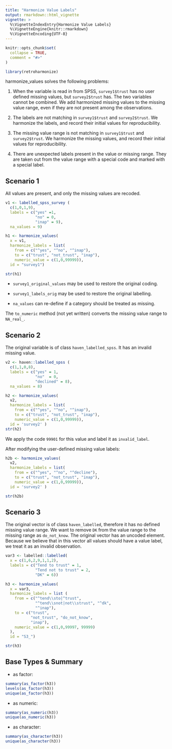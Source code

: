 ```yaml
---
title: "Harmonize Value Labels"
output: rmarkdown::html_vignette
vignette: >
  %\VignetteIndexEntry{Harmonize Value Labels}
  %\VignetteEngine{knitr::rmarkdown}
  %\VignetteEncoding{UTF-8}
---
```


```r
knitr::opts_chunk$set(
  collapse = TRUE,
  comment = "#>"
)
```

```r
library(retroharmonize)
```

harmonize_values solves the following problems:

1. When the variable is read in from SPSS, `survey1$trust` has no user defined missing values, but `survey2$trust` has. The two variables cannot be combined. We add harmonized missing values to the missing value range, even if they are not present among the observations.   

2. The labels are not matching in `survey1$trust` and `survey2$trust`. We harmonize the labels, and record their initial values for reproducibility.

3. The missing value range is not matching in `survey1$trust` and `survey2$trust`. We harmonize the missing values, and record their initial values for reproducibility.

4. There are unexpected labels present in the value or missing range.  They are taken out from the value range with a special code and marked with a special label.


## Scenario 1

All values are present, and only the missing values are recoded. 

```r
v1 <- labelled_spss_survey (
  c(1,0,1,9), 
  labels = c("yes" =1,
             "no" = 0,
             "inap" = 9),
  na_values = 9)

h1 <- harmonize_values(
  x = v1, 
  harmonize_labels = list(
    from = c("^yes", "^no", "^inap"), 
    to = c("trust", "not_trust", "inap"), 
    numeric_value = c(1,0,99999)), 
  id = "survey1")

str(h1)
```
* `survey1_original_values` may be used to restore the original coding.

* `survey1_labels_orig` may be used to restore the original labelling.

* `na_values` can re-define if a category should be treated as missing.

The `to_numeric` method (not yet written) converts the missing value range to `NA_real_`.

## Scenario 2

The original variable is of class `haven_labelled_spss`. It has an invalid missing value.

```r
v2 <- haven::labelled_spss (
  c(1,1,0,8), 
  labels = c("yes" = 1,
             "no"  = 0,
             "declined" = 8),
  na_values = 8)

h2 <- harmonize_values(
  v2, 
  harmonize_labels = list(
    from = c("^yes", "^no", "^inap"), 
    to = c("trust", "not_trust", "inap"), 
    numeric_value = c(1,0,99999)), 
  id = 'survey2' )
str(h2)
```

We apply the code `99901` for this value and label it as `invalid_label`. 

After modifying the user-defined missing value labels:

```r
h2b <- harmonize_values(
  v2, 
  harmonize_labels = list(
    from = c("^yes", "^no", "^decline"), 
    to = c("trust", "not_trust", "inap"), 
    numeric_value = c(1,0,99999)), 
  id = 'survey2' )

str(h2b)
```

## Scenario 3

The original vector is of class `haven_labelled`, therefore it has no defined missing value range. We want to remove `DK` from the value range to the missing range as `do_not_know`. The original vector has an uncoded element. Because we believe that in this vector all values should have a value label, we treat it as an invalid observation.

```r
var3 <- labelled::labelled(
  x = c(1,6,2,9,1,1,2), 
  labels = c("Tend to trust" = 1, 
             "Tend not to trust" = 2, 
             "DK" = 6))

h3 <- harmonize_values(
  x = var3, 
  harmonize_labels = list ( 
    from = c("^tend\\sto|^trust",
             "^tend\\snot|not\\strust", "^dk",
             "^inap"), 
    to = c("trust", 
           "not_trust", "do_not_know", 
           "inap"),
    numeric_value = c(1,0,99997, 99999)
  ), 
  id = "S3_")

str(h3)
```

## Base Types & Summary

* as factor:

```r
summary(as_factor(h3))
levels(as_factor(h3)) 
unique(as_factor(h3))
```
* as numeric:

```r
summary(as_numeric(h3))
unique(as_numeric(h3))
```

* as character:

```r
summary(as_character(h3))
unique(as_character(h3))
```